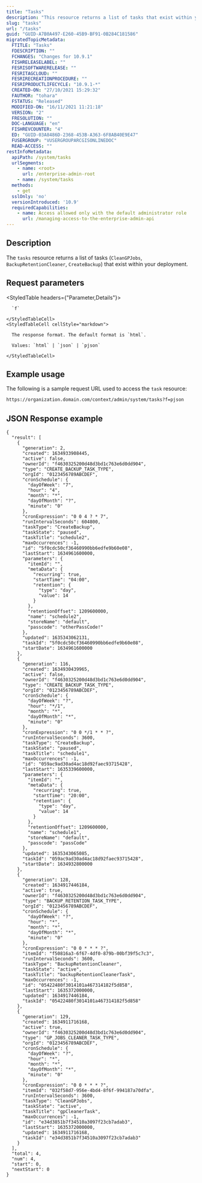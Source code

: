 ```yaml
---
title: "Tasks"
description: "This resource returns a list of tasks that exist within your deployment."
slug: "tasks"
url: "/tasks"
guid: "GUID-A7B0A497-E260-45B9-BF91-0B284C181586"
migratedTopicMetadata:
  FTITLE: "Tasks"
  FDESCRIPTION: ""
  FCHANGES: "Changes for 10.9.1"
  FISHRELEASELABEL: ""
  FESRISOFTWARERELEASE: ""
  FESRITAGCLOUD: ""
  FESRIRECREATIONPROCEDURE: ""
  FESRIPRODUCTLIFECYCLE: "10.9.1-*"
  CREATED-ON: "27/10/2021 15:29:32"
  FAUTHOR: "tohara"
  FSTATUS: "Released"
  MODIFIED-ON: "16/11/2021 11:21:18"
  VERSION: "2"
  FRESOLUTION: ""
  DOC-LANGUAGE: "en"
  FISHREVCOUNTER: "4"
  ED: "GUID-03A8486D-2368-453B-A363-6F8AB40E9E47"
  FUSERGROUP: "VUSERGROUPARCGISONLINEDOC"
  READ-ACCESS: ""
restInfoMetadata:
  apiPath: /system/tasks
  urlSegments:
    - name: <root>
      url: /enterprise-admin-root
    - name: /system/tasks
  methods:
    - get
  sslOnly: 'no'
  versionIntroduced: '10.9'
  requiredCapabilities:
    - name: Access allowed only with the default administrator role
      url: /managing-access-to-the-enterprise-admin-api
---
```


## Description

The `tasks` resource returns a list of tasks (`CleanGPJobs`, `BackupRetentionCleaner`, `CreateBackup`) that exist within your deployment.


## Request parameters

<StyledTable headers={"Parameter,Details"}>
  <StyledTableRow>
    <StyledTableCell cellStyle="markdown">

      `f` 

    </StyledTableCell>
    <StyledTableCell cellStyle="markdown">

      The response format. The default format is `html`.

      Values: `html` | `json` | `pjson`

    </StyledTableCell>
  </StyledTableRow>
</StyledTable>


## Example usage

The following is a sample request URL used to access the `task` resource:

```markdown
https://organization.domain.com/context/admin/system/tasks?f=pjson
```

## JSON Response example

```other
{
  "result": [
    {
      "generation": 2,
      "created": 1634933908445,
      "active": false,
      "ownerId": "f4630325200d48d3bd1c763e6d0dd904",
      "type": "CREATE_BACKUP_TASK_TYPE",
      "orgId": "0123456789ABCDEF",
      "cronSchedule": {
        "dayOfWeek": "7",
        "hour": "4",
        "month": "*",
        "dayOfMonth": "?",
        "minute": "0"
      },
      "cronExpression": "0 0 4 ? * 7",
      "runIntervalSeconds": 604800,
      "taskType": "CreateBackup",
      "taskState": "paused",
      "taskTitle": "schedule2",
      "maxOccurrences": -1,
      "id": "5f0cdc50cf36460990bb6edfe9b60e08",
      "lastStart": 1634961600000,
      "parameters": {
        "itemId": "",
        "metaData": {
          "recurring": true,
          "startTime": "04:00",
          "retention": {
            "type": "day",
            "value": 14
          }
        },
        "retentionOffset": 1209600000,
        "name": "schedule2",
        "storeName": "default",
        "passcode": "otherPassCode!"
      },
      "updated": 1635343062131,
      "taskId": "5f0cdc50cf36460990bb6edfe9b60e08",
      "startDate": 1634961600000
    },
    {
      "generation": 116,
      "created": 1634930439965,
      "active": false,
      "ownerId": "f4630325200d48d3bd1c763e6d0dd904",
      "type": "CREATE_BACKUP_TASK_TYPE",
      "orgId": "0123456789ABCDEF",
      "cronSchedule": {
        "dayOfWeek": "?",
        "hour": "*/1",
        "month": "*",
        "dayOfMonth": "*",
        "minute": "0"
      },
      "cronExpression": "0 0 */1 * * ?",
      "runIntervalSeconds": 3600,
      "taskType": "CreateBackup",
      "taskState": "paused",
      "taskTitle": "schedule1",
      "maxOccurrences": -1,
      "id": "059ac9ad30ad4ac18d92faec93715428",
      "lastStart": 1635339600000,
      "parameters": {
        "itemId": "",
        "metaData": {
          "recurring": true,
          "startTime": "20:00",
          "retention": {
            "type": "day",
            "value": 14
          }
        },
        "retentionOffset": 1209600000,
        "name": "schedule1",
        "storeName": "default",
        "passcode": "passCode"
      },
      "updated": 1635343065085,
      "taskId": "059ac9ad30ad4ac18d92faec93715428",
      "startDate": 1634932800000
    },
    {
      "generation": 128,
      "created": 1634917446184,
      "active": true,
      "ownerId": "f4630325200d48d3bd1c763e6d0dd904",
      "type": "BACKUP_RETENTION_TASK_TYPE",
      "orgId": "0123456789ABCDEF",
      "cronSchedule": {
        "dayOfWeek": "?",
        "hour": "*",
        "month": "*",
        "dayOfMonth": "*",
        "minute": "0"
      },
      "cronExpression": "0 0 * * * ?",
      "itemId": "f50816a3-6f67-4df0-879b-00bf39f5c7c3",
      "runIntervalSeconds": 3600,
      "taskType": "BackupRetentionCleaner",
      "taskState": "active",
      "taskTitle": "backupRetentionCleanerTask",
      "maxOccurrences": -1,
      "id": "05422480f3014101a467314182f5d858",
      "lastStart": 1635372000000,
      "updated": 1634917446184,
      "taskId": "05422480f3014101a467314182f5d858"
    },
    {
      "generation": 129,
      "created": 1634911716168,
      "active": true,
      "ownerId": "f4630325200d48d3bd1c763e6d0dd904",
      "type": "GP_JOBS_CLEANER_TASK_TYPE",
      "orgId": "0123456789ABCDEF",
      "cronSchedule": {
        "dayOfWeek": "?",
        "hour": "*",
        "month": "*",
        "dayOfMonth": "*",
        "minute": "0"
      },
      "cronExpression": "0 0 * * * ?",
      "itemId": "032f58d7-956e-4bd4-8f6f-994187a70dfa",
      "runIntervalSeconds": 3600,
      "taskType": "CleanGPJobs",
      "taskState": "active",
      "taskTitle": "gpCleanerTask",
      "maxOccurrences": -1,
      "id": "e34d3851b7f34510a3097f23cb7adab3",
      "lastStart": 1635372000000,
      "updated": 1634911716168,
      "taskId": "e34d3851b7f34510a3097f23cb7adab3"
    }
  ],
  "total": 4,
  "num": 4,
  "start": 0,
  "nextStart": 0
}
```